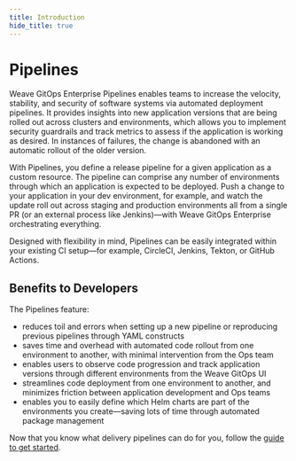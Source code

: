 ```yaml
---
title: Introduction
hide_title: true
---
```



# Pipelines <TierLabel tiers="Enterprise" />

<AlphaWarning/>

Weave GitOps Enterprise Pipelines enables teams to increase the velocity, stability, and security of software systems via automated deployment pipelines. It provides insights into new application versions that are being rolled out across clusters and environments, which allows you to implement security guardrails and track metrics to assess if the application is working as desired. In instances of failures, the change is abandoned with an automatic rollout of the older version.

With Pipelines, you define a release pipeline for a given application as a custom resource. The pipeline can comprise any number of environments through which an application is expected to be deployed. Push a change to your application in your dev environment, for example, and watch the update roll out across staging and production environments all from a single PR (or an external process like Jenkins)—with Weave GitOps Enterprise orchestrating everything.

Designed with flexibility in mind, Pipelines can be easily integrated within your existing CI setup—for example, CircleCI, Jenkins, Tekton, or GitHub Actions.

## Benefits to Developers

The Pipelines feature:
- reduces toil and errors when setting up a new pipeline or reproducing previous pipelines through YAML constructs
- saves time and overhead with automated code rollout from one environment to another, with minimal intervention from the Ops team
- enables users to observe code progression and track application versions through different environments from the Weave GitOps UI
- streamlines code deployment from one environment to another, and minimizes friction between application development and Ops teams
- enables you to easily define which Helm charts are part of the environments you create—saving lots of time through automated package management

Now that you know what delivery pipelines can do for you, follow the [guide to get started](../pipelines-getting-started).
